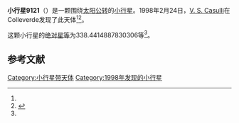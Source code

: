 {{Infobox planet
| bgcolour = #FFFFC0
| name = 9121 Stefanovalentini
| symbol = 
| image = 
| caption = 
| discovery = yes
| discovery_ref = 
| discoverer = [[V._S._Casulli|V. S. Casulli]]
| discovery_site = [[Colleverde|Colleverde]] 
| discovered = 1998年2月24日
| designations = yes
| mp_name = 
| named_after = 
| alt_names = 1998 DJ11/ 1976 JO9 / 1978 PB2 / 1978 SA4 / 1986 TU8
| mp_category = [[外小行星带|外小行星带]]
| orbit_ref = <ref name="a">[http://ssd.jpl.nasa.gov/sbdb.cgi?sstr=9121 9121 Stefanovalentini] {{Wayback|url=http://ssd.jpl.nasa.gov/sbdb.cgi?sstr=9121 |date=20201124034509 }}，小行星數據庫瀏覽器（JPL Small-Body Database Browser）－[[美国国家航空航天局|美国国家航空航天局]]喷气推进实验室</ref>
| epoch = 2456400.5 (2013年4月18日更新)
| aphelion = {{convert|4.035523454484103|AU|km|3|abbr=on|lk=out}}
| perihelion = {{convert|3.72184719734107|AU|km|3|abbr=on}}
| semimajor = {{convert|3.878685325912586|AU|km|3|abbr=on}}
| eccentricity = 0.040435899
| period = 2790.135196 [[日|日]]<br />7.64[[儒略年|儒略年]]
| avg_speed = 
| inclination = 4.648309254969315
| asc_node = 326.8645082046925
| mean_anomaly = 
| arg_peri = 338.4414887830306
| satellites = 
| physical_characteristics = yes
| dimensions = 
| mass = 
| density = 
| surface_grav = 
| escape_velocity = 
| sidereal_day = 
| axial_tilt = 
| pole_ecliptic_lat = 
| pole_ecliptic_lon = 
| albedo = 
| temperatures= 
| temp_name1 = 
| mean_temp_1 = 
| max_temp_1 = 
| temp_name2 = 
| max_temp_2 = 
| spectral_type = 
| abs_magnitude = 338.4414887830306
}}

'''小行星9121'''（{{lang-en|9121 Stefanovalentini}}）是一颗围绕[[太阳|太阳]][[公转|公转]]的[[小行星|小行星]]。1998年2月24日，[[V._S._Casulli|V. S. Casulli]]在Colleverde发现了此天体<ref name="a" /><ref>{{cite news|title=小行星列表|url=http://cfa-www.harvard.edu/iau/lists/NumberedMPs.txt|accessdate=2013-07-08|newspaper=哈佛大学|archive-date=2008-05-17|archive-url=https://web.archive.org/web/20080517010638/http://cfa-www.harvard.edu/iau/lists/NumberedMPs.txt|dead-url=no}}</ref>。

这颗小行星的[[绝对星等|绝对星等]]为338.4414887830306等<ref name="a" />。

==参考文献==
{{reflist}}
{{Minor Planet Number|[[小行星9120|小行星9120]]|[[小行星9122|小行星9122]]}}

{{小天体}}

[[Category:小行星带天体|Category:小行星带天体]]
[[Category:1998年发现的小行星|Category:1998年发现的小行星]]

{{asteroid-stub}}